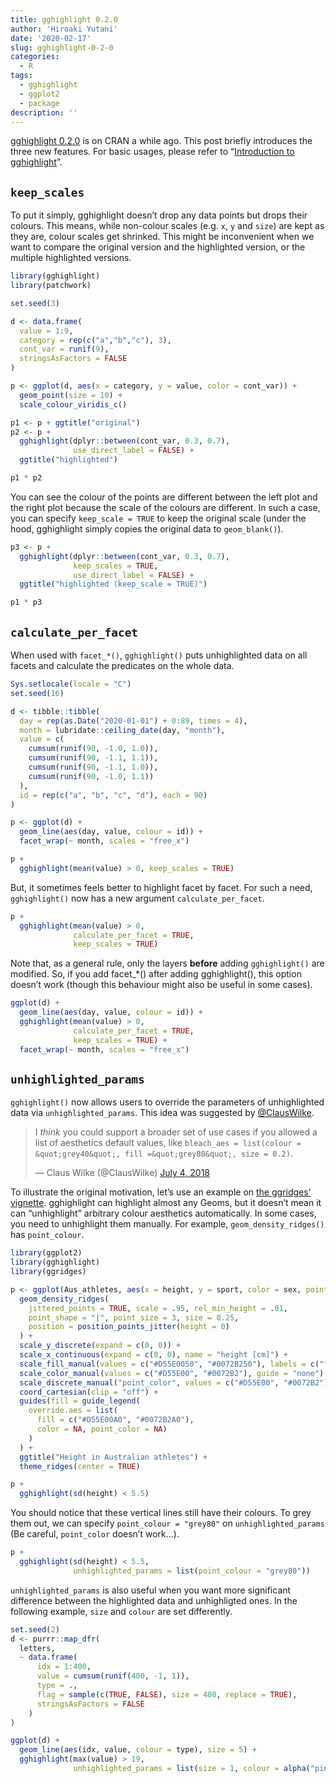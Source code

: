 ```yaml
---
title: gghighlight 0.2.0
author: 'Hiroaki Yutani'
date: '2020-02-17'
slug: gghighlight-0-2-0
categories:
  - R
tags:
  - gghighlight
  - ggplot2
  - package
description: ''
---
```


[gghighlight 0.2.0](https://yutannihilation.github.io/gghighlight/news/index.html#gghighlight-020) is on CRAN a while ago. This post briefly introduces the three new features. For basic usages, please refer to "[Introduction to gghighlight](https://yutannihilation.github.io/gghighlight/articles/gghighlight.html)".

## `keep_scales`

To put it simply, gghighlight doesn't drop any data points but drops their colours.
This means, while non-colour scales (e.g. `x`, `y` and `size`) are kept as they are,
colour scales get shrinked. This might be inconvenient when we want to compare the
original version and the highlighted version, or the multiple highlighted versions.


```r
library(gghighlight)
library(patchwork)

set.seed(3)

d <- data.frame(
  value = 1:9,
  category = rep(c("a","b","c"), 3),
  cont_var = runif(9),
  stringsAsFactors = FALSE
)

p <- ggplot(d, aes(x = category, y = value, color = cont_var)) +
  geom_point(size = 10) +
  scale_colour_viridis_c()

p1 <- p + ggtitle("original")
p2 <- p + 
  gghighlight(dplyr::between(cont_var, 0.3, 0.7),
              use_direct_label = FALSE) +
  ggtitle("highlighted")

p1 * p2
```

You can see the colour of the points are different between the left plot and the right plot
because the scale of the colours are different.
In such a case, you can specify `keep_scale = TRUE` to keep the original scale (under the
hood, gghighlight simply copies the original data to `geom_blank()`).

```r
p3 <- p +
  gghighlight(dplyr::between(cont_var, 0.3, 0.7),
              keep_scales = TRUE,
              use_direct_label = FALSE) +
  ggtitle("highlighted (keep_scale = TRUE)")

p1 * p3
```

## `calculate_per_facet`

When used with `facet_*()`, `gghighlight()` puts unhighlighted data on all facets and calculate the predicates on the whole data.

```r
Sys.setlocale(locale = "C")
set.seed(16)

d <- tibble::tibble(
  day = rep(as.Date("2020-01-01") + 0:89, times = 4),
  month = lubridate::ceiling_date(day, "month"),
  value = c(
    cumsum(runif(90, -1.0, 1.0)),
    cumsum(runif(90, -1.1, 1.1)),
    cumsum(runif(90, -1.1, 1.0)),
    cumsum(runif(90, -1.0, 1.1))
  ),
  id = rep(c("a", "b", "c", "d"), each = 90)
)

p <- ggplot(d) +
  geom_line(aes(day, value, colour = id)) +
  facet_wrap(~ month, scales = "free_x")

p + 
  gghighlight(mean(value) > 0, keep_scales = TRUE)
```

But, it sometimes feels better to highlight facet by facet.
For such a need, `gghighlight()` now has a new argument `calculate_per_facet`.

```r
p + 
  gghighlight(mean(value) > 0,
              calculate_per_facet = TRUE,
              keep_scales = TRUE)
```

Note that, as a general rule, only the layers **before** adding `gghighlight()` are modified.
So, if you add facet_*() after adding gghighlight(), this option doesn’t work (though this
behaviour might also be useful in some cases).

```r
ggplot(d) +
  geom_line(aes(day, value, colour = id)) +
  gghighlight(mean(value) > 0,
              calculate_per_facet = TRUE,
              keep_scales = TRUE) +
  facet_wrap(~ month, scales = "free_x")
```

## `unhighlighted_params`

`gghighlight()` now allows users to override the parameters of unhighlighted data via `unhighlighted_params`.
This idea was suggested by [@ClausWilke](https://twitter.com/ClausWilke/status/1014529225402003456).

<blockquote class="twitter-tweet"><p lang="en" dir="ltr">I *think* you could support a broader set of use cases if you allowed a list of aesthetics default values, like `bleach_aes = list(colour = &quot;grey40&quot;, fill =&quot;grey80&quot;, size = 0.2)`.</p>&mdash; Claus Wilke (@ClausWilke) <a href="https://twitter.com/ClausWilke/status/1014529225402003456?ref_src=twsrc%5Etfw">July 4, 2018</a></blockquote> <script async src="https://platform.twitter.com/widgets.js" charset="utf-8"></script> 

To illustrate the original motivation, let's use an example on [the ggridges' vignette](https://cran.r-project.org/web/packages/ggridges/vignettes/gallery.html).
gghighlight can highlight almost any Geoms, but it doesn't mean it can "unhighlight" arbitrary colour aesthetics automatically. In some cases, you need to unhighlight them manually. For example, `geom_density_ridges()` has `point_colour`.

```r
library(ggplot2)
library(gghighlight)
library(ggridges)

p <- ggplot(Aus_athletes, aes(x = height, y = sport, color = sex, point_color = sex, fill = sex)) +
  geom_density_ridges(
    jittered_points = TRUE, scale = .95, rel_min_height = .01,
    point_shape = "|", point_size = 3, size = 0.25,
    position = position_points_jitter(height = 0)
  ) +
  scale_y_discrete(expand = c(0, 0)) +
  scale_x_continuous(expand = c(0, 0), name = "height [cm]") +
  scale_fill_manual(values = c("#D55E0050", "#0072B250"), labels = c("female", "male")) +
  scale_color_manual(values = c("#D55E00", "#0072B2"), guide = "none") +
  scale_discrete_manual("point_color", values = c("#D55E00", "#0072B2"), guide = "none") +
  coord_cartesian(clip = "off") +
  guides(fill = guide_legend(
    override.aes = list(
      fill = c("#D55E00A0", "#0072B2A0"),
      color = NA, point_color = NA)
    )
  ) +
  ggtitle("Height in Australian athletes") +
  theme_ridges(center = TRUE)

p + 
  gghighlight(sd(height) < 5.5)
```

You should notice that these vertical lines still have their colours.
To grey them out, we can specify `point_colour = "grey80"` on `unhighlighted_params` (Be careful, `point_color` doesn't work...).

```r
p + 
  gghighlight(sd(height) < 5.5, 
              unhighlighted_params = list(point_colour = "grey80"))
```

`unhighlighted_params` is also useful when you want more significant difference between the highlighted data and unhighligted ones. In the following example, `size` and `colour` are set differently.


```r
set.seed(2)
d <- purrr::map_dfr(
  letters,
  ~ data.frame(
      idx = 1:400,
      value = cumsum(runif(400, -1, 1)),
      type = .,
      flag = sample(c(TRUE, FALSE), size = 400, replace = TRUE),
      stringsAsFactors = FALSE
    )
)

ggplot(d) +
  geom_line(aes(idx, value, colour = type), size = 5) +
  gghighlight(max(value) > 19,
              unhighlighted_params = list(size = 1, colour = alpha("pink", 0.4)))
```

